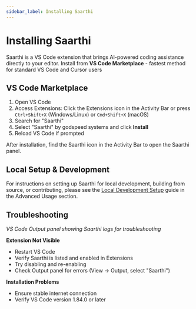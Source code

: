 ```yaml
---
sidebar_label: Installing Saarthi
---
```


# Installing Saarthi

Saarthi is a VS Code extension that brings AI-powered coding assistance directly to your editor. Install from
**VS Code Marketplace** - fastest method for standard VS Code and Cursor users

## VS Code Marketplace

1. Open VS Code
2. Access Extensions: Click the Extensions icon in the Activity Bar or press `Ctrl+Shift+X` (Windows/Linux) or `Cmd+Shift+X` (macOS)
3. Search for "Saarthi"
4. Select "Saarthi" by godspeed systems and click **Install**
5. Reload VS Code if prompted

After installation, find the Saarthi icon in the Activity Bar to open the Saarthi panel.

## Local Setup & Development

For instructions on setting up Saarthi for local development, building from source, or contributing, please see the [Local Development Setup](../advanced-usage/local-development-setup) guide in the Advanced Usage section.

## Troubleshooting

*VS Code Output panel showing Saarthi logs for troubleshooting*

**Extension Not Visible**
* Restart VS Code
* Verify Saarthi is listed and enabled in Extensions
* Try disabling and re-enabling
* Check Output panel for errors (View → Output, select "Saarthi")

**Installation Problems**
* Ensure stable internet connection
* Verify VS Code version 1.84.0 or later

